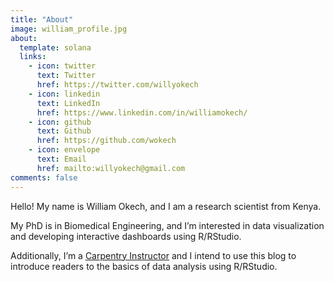 ```yaml
---
title: "About"
image: william_profile.jpg
about:
  template: solana
  links:
    - icon: twitter
      text: Twitter
      href: https://twitter.com/willyokech
    - icon: linkedin
      text: LinkedIn
      href: https://www.linkedin.com/in/williamokech/
    - icon: github
      text: Github
      href: https://github.com/wokech
    - icon: envelope
      text: Email
      href: mailto:willyokech@gmail.com
comments: false
---
```


::: {#hero-heading}
Hello! My name is William Okech, and I am a research scientist from Kenya.

My PhD is in Biomedical Engineering, and I'm interested in data visualization and developing interactive dashboards using R/RStudio.

Additionally, I'm a [Carpentry Instructor](https://carpentries.org/instructors/) and I intend to use this blog to introduce readers to the basics of data analysis using R/RStudio.
:::

